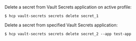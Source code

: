 Delete a secret from Vault Secrets application on active profile:

```shell-session
$ hcp vault-secrets secrets delete secret_1
```

Delete a secret from specified Vault Secrets application:

```shell-session
$ hcp vault-secrets secrets delete secret_2 --app test-app
```
